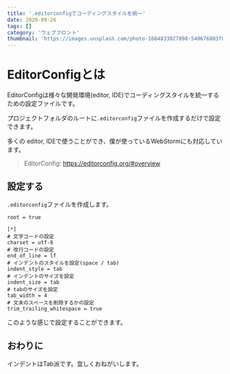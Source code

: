 ```yaml
---
title: '.editorconfigでコーディングスタイルを統一'
date: 2020-09-26
tags: []
category: 'ウェブフロント'
thumbnail: 'https://images.unsplash.com/photo-1664833027898-540676803f80?crop=entropy&cs=tinysrgb&fit=max&fm=jpg&ixid=MnwzNzQ1NzR8MHwxfHJhbmRvbXx8fHx8fHx8fDE2NjY1MjIxNDQ&ixlib=rb-4.0.3&q=80&w=1080'
---
```


# EditorConfigとは

EditorConfigは様々な開発環境(editor, IDE)でコーディングスタイルを統一するための設定ファイルです。

プロジェクトフォルダのルートに`.editorconfig`ファイルを作成するだけで設定できます。

多くの editor, IDEで使うことができ、僕が使っているWebStormにも対応しています。

> EditorConfig: https://editorconfig.org/#overview

## 設定する

`.editorconfig`ファイルを作成します。

```
root = true

[*]
# 文字コードの設定
charset = utf-8
# 改行コードの設定
end_of_line = lf
# インデントのスタイルを設定(space / tab)
indent_style = tab
# インデントのサイズを設定
indent_size = tab
# tabのサイズを設定
tab_width = 4
# 文末のスペースを削除するかの設定
trim_trailing_whitespace = true
```

このような感じで設定することができます。

## おわりに

インデントはTab派です。宜しくおねがいします。
